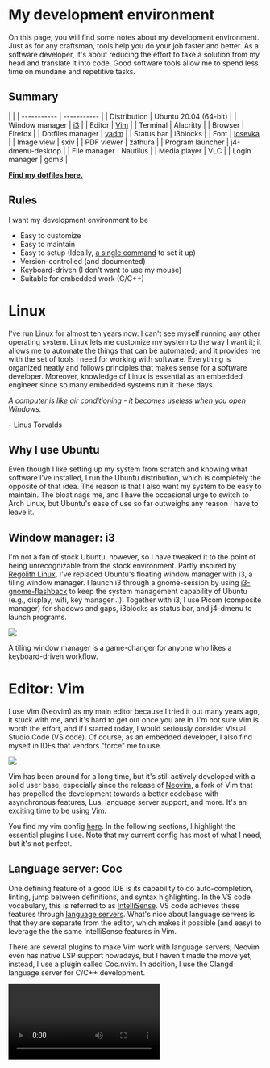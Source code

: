 
# My development environment
On this page, you will find some notes about my development environment. Just as for any craftsman, tools 
help you do your job faster and better. As a software developer, it's about reducing the effort to take a solution from my head and
translate it into code. Good software tools allow me to spend less time on mundane and repetitive tasks.

## Summary
| |
| ----------- | ----------- |
| Distribution | Ubuntu 20.04 (64-bit) |
| Window manager | [i3](#window-manager-i3)       |
| Editor | [Vim](#editor-vim) |
| Terminal | Alacritty |
| Browser | Firefox |
| Dotfiles manager | [yadm](#dotfiles-manager-yadm) |
| Status bar | i3blocks |
| Font | [Iosevka](#font-iosevka) |
| Image view | sxiv |
| PDF viewer | zathura |
| Program launcher | j4-dmenu-desktop |
| File manager | Nautilus |
| Media player | VLC |
| Login manager | gdm3 |

**[Find my dotfiles here.](https://github.com/niklasab/dotfiles)**

## Rules
I want my development environment to be

* Easy to customize
* Easy to maintain
* Easy to setup (Ideally, [a single command](#bootstrap-and-manage-dotfiles) to set it up)
* Version-controlled (and documented)
* Keyboard-driven (I don't want to use my mouse)
* Suitable for embedded work (C/C++)

# Linux
I've run Linux for almost ten years now. I can't see myself running any other operating system. Linux
lets me customize my system to the way I want it; it allows me to automate the things that can be automated;
and it provides me with the set of tools I need for working with software. Everything is organized neatly and follows principles that makes sense for a software developer. Moreover, knowledge of
Linux is essential as an embedded engineer since so many embedded systems run it these days.

_A computer is like air conditioning - it becomes useless when you open Windows._

\- Linus Torvalds

## Why I use Ubuntu
Even though I like setting up my system from scratch and knowing what software I've
installed, I run the Ubuntu distribution, which is completely the opposite of that idea. The reason is that
I also want my system to be easy to maintain. The bloat nags me, and I have the occasional urge to switch
to Arch Linux, but Ubuntu's ease of use so far outweighs any reason I have to leave it.

## Window manager: i3
I'm not a fan of stock Ubuntu, however, so I have tweaked it to the point of being unrecognizable from
the stock environment. Partly inspired by [Regolith Linux](https://regolith-linux.org/), I've replaced
Ubuntu's floating window manager with i3, a tiling window manager. I launch i3 through a gnome-session
by using [i3-gnome-flashback](https://github.com/regolith-linux/i3-gnome-flashback) to keep the system management capability of Ubuntu (e.g., display, wifi, key manager...).
Together with i3, I use Picom (composite manager) for shadows and gaps, i3blocks as status bar, and j4-dmenu
to launch programs.

![ ](./i3.png)

A tiling window manager is a game-changer for anyone who likes a keyboard-driven workflow.

# Editor: Vim
I use Vim (Neovim) as my main editor because I tried it out many years ago, it stuck with me,
and it's hard to get out once you are in. I'm not sure Vim is worth the effort, and if I started today, I
would seriously consider Visual Studio Code (VS code). Of course, as an embedded developer, I also find myself in
IDEs that vendors "force" me to use.

![ ](./vim.png)

Vim has been around for a long time, but it's still actively developed with a solid user base,
especially since the release of [Neovim](https://github.com/neovim/neovim), a fork of Vim that
has propelled the development towards a better codebase with asynchronous features, Lua, language
server support, and more. It's an exciting time to be using Vim.

You find my vim config [here](https://github.com/niklasab/dotfiles). In the following sections, I highlight the essential plugins I use.
Note that my current config has most of what I need, but it's not perfect.

## Language server: Coc
One defining feature of a good IDE is its capability to do auto-completion, linting, jump between definitions,
and syntax highlighting. In the VS code vocabulary, this is referred to as [IntelliSense](https://code.visualstudio.com/docs/editor/intellisense). VS code achieves these features through [language servers](https://en.wikipedia.org/wiki/Language_Server_Protocol). What's nice about language servers is that they are separate from the editor, which makes it possible (and easy) to leverage the the same IntelliSense features in Vim.

There are several plugins to make Vim work with language servers; Neovim even has native LSP support nowadays, but
I haven't made the move yet, instead, I use a plugin called Coc.nvim. In addition, I use the Clangd language server for C/C++ development.

<Video mp4={lsp_example_mp4} webm={lsp_example_webm} />

## Fuzzy finder: FZF and ripgrep
FZF (a command-line fuzzy finder) and ripgrep (a better grep) are two other must-haves for me. These
two complementing tools make file and code navigation incredibly fast. Probably best demonstrated with
an example:

<Video mp4={fzf_example_mp4} webm={fzf_example_webm} />

There is also a popular (and supposedly better) fuzzy finder plugin called Telescope.nvim, which I haven't gotten around
to try yet.

## Version control: Fugitive, Gitgutter, diffview
Another central part of my workflow is Git. I have three plugins to integrate Git with Vim better.

**gitgutter** is the one I use the most. It appears as a left bar (a "gutter") with a symbolic summary of the
modifications (hunks) made in the current file. It allows me to stage, undo and navigate between
modified hunks quickly.

![ ](./gitgutter.png)

The second one I use is **vim-fugitive**, though so far, I only use its git-blame feature, but it has many
other nice features I would like to try.

![ ](./fugitive.png)

Finally, I use **diffview** to get a summarized view of individual commits.

![ ](./diffview.png)

# Bootstrap and manage dotfiles
One area where Linux shines is automation, and a great example of this is that I can write a single "bootstrap" script to
set up my entire development environment, which is exactly what I've done. A bootstrap script makes setting up a new computer
easy. It also gives me a convenient way to version control my setup; Every time I make a new change, I commit it to
my bootstrap script. You find this script in my [dotfiles](https://github.com/niklasab/dotfiles) under _.config/yadm/bootstrap_.

## Dotfiles manager: Yadm
My Linux setup relies on many configuration files, and to keep track of them, I use Yadm, a tool that lets you version
control your dotfiles nicely with Git. By nicely, I mean it keeps the git repository separate from the home folder, and
there is no need to system link files.

# Font: Iosevka
As a programmer, you look at text all day, so you want a good font. I use the horizontally compact font Iosevka (Terminal Monospace)
patched with [Nerdfont](https://www.nerdfonts.com/) (to get glyphs in Vim). If you are looking for a good font, you can use [this
website](https://devfonts.gafi.dev) to compare popular programming fonts.

